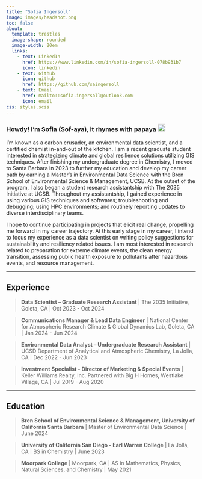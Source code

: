 ```yaml
---
title: "Sofia Ingersoll"
image: images/headshot.png
toc: false
about:
  template: trestles
  image-shape: rounded
  image-width: 20em
  links: 
    - text: LinkedIn
      href: https://www.linkedin.com/in/sofia-ingersoll-078b931b7
      icon: linkedin
    - text: Github
      icon: github
      href: https://github.com/saingersoll
    - text: Email
      href: mailto::sofia.ingersoll@outlook.com
      icon: email
css: styles.scss
---
```


### Howdy! I'm Sofia (Sof-aya), it rhymes with papaya ![](images/papaya.png){width="20"}

I'm known as a carbon crusader, an environmental data scientist, and a certified chemist in-and-out of the kitchen. I am a recent graduate student interested in strategizing climate and global resilience solutions utilizing GIS techniques. After finishing my undergraduate degree in Chemistry, I moved to Santa Barbara in 2023 to further my education and develop my career path by earning a Master’s in Environmental Data Science with the Bren School of Environmental Science & Management, UCSB. At the outset of the program, I also began a student research assistantship with The 2035 Initiative at UCSB. Throughout my assistantship, I gained experience in using various GIS techniques and softwares; troubleshooting and debugging; using HPC environments; and routinely reporting updates to diverse interdisciplinary teams. 

I hope to continue participating in projects that elicit real change, propelling me forward in my career trajectory. At this early stage in my career, I intend to focus my experience as a data scientist on writing policy suggestions for sustainability and resiliency related issues. I am most interested in research related to preparation for extreme climate events, the clean energy transition, assessing public health exposure to pollutants after hazardous events, and resource management.

------------------------------------------------------------------------

## Experience

> **Data Scientist – Graduate Research Assistant** \| The 2035 Initiative, Goleta, CA \| Oct 2023 - Oct 2024

> **Communications Manager & Lead Data Engineer** \| National Center for Atmospheric Research Climate & Global Dynamics Lab, Goleta, CA \| Jan 2024 - Jun 2024

> **Environmental Data Analyst – Undergraduate Research Assistant** \| UCSD Department of Analytical and Atmospheric Chemistry, La Jolla, CA \| Dec 2022 - Jun 2023

> **Investment Specialist - Director of Marketing & Special Events** \| Keller Williams Realty, Inc. Partnered with Big H Homes, Westlake Village, CA \| Jul 2019 - Aug 2020

------------------------------------------------------------------------

## Education

> **Bren School of Environmental Science & Management, University of California Santa Barbara** \| Master of Environmental Data Science \| June 2024

> **University of California San Diego - Earl Warren College** \| La Jolla, CA \| BS in Chemistry \| June 2023

> **Moorpark College** \| Moorpark, CA \| AS in Mathematics, Physics, Natural Sciences, and Chemistry \| May 2021
